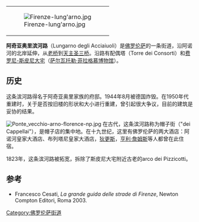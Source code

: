{{Coord|43|46|8.58|N|11|15|6.94|E|display=title|type:landmark_region:IT}}
{|align=right
|[[File:Firenze-lung'arno.jpg|thumb]]
|}
'''阿奇亚奥里滨河路'''（Lungarno degli Acciaiuoli）是[[佛罗伦萨|佛罗伦萨]]的一条街道，沿阿诺河的北岸延伸，从[[老桥|老桥]]到[[天主圣三桥|天主圣三桥]]。沿路有配偶塔（Torre dei Consorti）和[[费罗尼-斯皮尼大宅|费罗尼-斯皮尼大宅]]（[[萨尔瓦托勒·菲拉格慕博物馆|萨尔瓦托勒·菲拉格慕博物馆]]）。
 
==历史==
这条滨河路得名于阿奇亚奥里家族的府邸。1944年8月被德国炸毁。在1950年代重建时，关于是否按旧楼的形状和大小进行重建，曾引起很大争议，目前的建筑是妥协的结果。

[[File:Ponte_vecchio-arno-florence-np.jpg|thumb]]
在古代，这条滨河路称为帽子街（"dei Cappellai"），是帽子店的集中地。在十九世纪，这里有佛罗伦萨的两大酒店：阿诺河皇家大酒店、布列塔尼皇家大酒店，[[狄更斯|狄更斯]]，[[亨利·詹姆斯|亨利·詹姆斯]]等人都曾在此住宿。

1823年，这条滨河路被拓宽，拆除了斯皮尼大宅附近古老的arco dei Pizzicotti。

==参考==
*Francesco Cesati, ''La grande guida delle strade di Firenze'', Newton Compton Editori, Roma 2003.

[[Category:佛罗伦萨街道|Category:佛罗伦萨街道]]